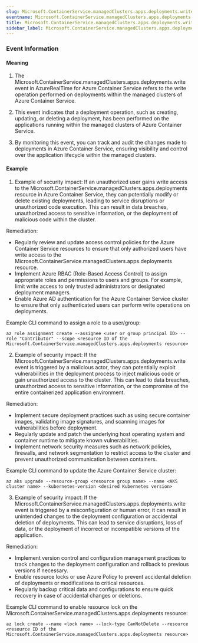 ```yaml
--- 
slug: Microsoft.ContainerService.managedClusters.apps.deployments.write
eventname: Microsoft.ContainerService.managedClusters.apps.deployments.write
title: Microsoft.ContainerService.managedClusters.apps.deployments.write
sidebar_label: Microsoft.ContainerService.managedClusters.apps.deployments.write
---
```

                       
### Event Information

#### Meaning

1. The Microsoft.ContainerService.managedClusters.apps.deployments.write event in AzureRealTime for Azure Container Service refers to the write operation performed on deployments within the managed clusters of Azure Container Service.

2. This event indicates that a deployment operation, such as creating, updating, or deleting a deployment, has been performed on the applications running within the managed clusters of Azure Container Service.

3. By monitoring this event, you can track and audit the changes made to deployments in Azure Container Service, ensuring visibility and control over the application lifecycle within the managed clusters.

#### Example

1. Example of security impact: If an unauthorized user gains write access to the Microsoft.ContainerService.managedClusters.apps.deployments resource in Azure Container Service, they can potentially modify or delete existing deployments, leading to service disruptions or unauthorized code execution. This can result in data breaches, unauthorized access to sensitive information, or the deployment of malicious code within the cluster.

Remediation:
- Regularly review and update access control policies for the Azure Container Service resources to ensure that only authorized users have write access to the Microsoft.ContainerService.managedClusters.apps.deployments resource.
- Implement Azure RBAC (Role-Based Access Control) to assign appropriate roles and permissions to users and groups. For example, limit write access to only trusted administrators or designated deployment managers.
- Enable Azure AD authentication for the Azure Container Service cluster to ensure that only authenticated users can perform write operations on deployments.

Example CLI command to assign a role to a user/group:
```
az role assignment create --assignee <user or group principal ID> --role "Contributor" --scope <resource ID of the Microsoft.ContainerService.managedClusters.apps.deployments resource>
```

2. Example of security impact: If the Microsoft.ContainerService.managedClusters.apps.deployments.write event is triggered by a malicious actor, they can potentially exploit vulnerabilities in the deployment process to inject malicious code or gain unauthorized access to the cluster. This can lead to data breaches, unauthorized access to sensitive information, or the compromise of the entire containerized application environment.

Remediation:
- Implement secure deployment practices such as using secure container images, validating image signatures, and scanning images for vulnerabilities before deployment.
- Regularly update and patch the underlying host operating system and container runtime to mitigate known vulnerabilities.
- Implement network security measures such as network policies, firewalls, and network segmentation to restrict access to the cluster and prevent unauthorized communication between containers.

Example CLI command to update the Azure Container Service cluster:
```
az aks upgrade --resource-group <resource group name> --name <AKS cluster name> --kubernetes-version <desired Kubernetes version>
```

3. Example of security impact: If the Microsoft.ContainerService.managedClusters.apps.deployments.write event is triggered by a misconfiguration or human error, it can result in unintended changes to the deployment configuration or accidental deletion of deployments. This can lead to service disruptions, loss of data, or the deployment of incorrect or incompatible versions of the application.

Remediation:
- Implement version control and configuration management practices to track changes to the deployment configuration and rollback to previous versions if necessary.
- Enable resource locks or use Azure Policy to prevent accidental deletion of deployments or modifications to critical resources.
- Regularly backup critical data and configurations to ensure quick recovery in case of accidental changes or deletions.

Example CLI command to enable resource lock on the Microsoft.ContainerService.managedClusters.apps.deployments resource:
```
az lock create --name <lock name> --lock-type CanNotDelete --resource <resource ID of the Microsoft.ContainerService.managedClusters.apps.deployments resource>
```


 
